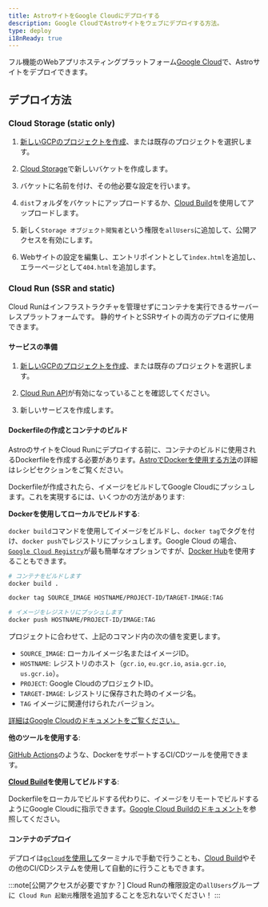 ```yaml
---
title: AstroサイトをGoogle Cloudにデプロイする
description: Google CloudでAstroサイトをウェブにデプロイする方法。
type: deploy
i18nReady: true
---
```


フル機能のWebアプリホスティングプラットフォーム[Google Cloud](https://cloud.google.com/)で、Astroサイトをデプロイできます。

## デプロイ方法

### Cloud Storage (static only)

1. [新しいGCPのプロジェクトを作成](https://console.cloud.google.com/projectcreate)、または既存のプロジェクトを選択します。

2. [Cloud Storage](https://cloud.google.com/storage)で新しいバケットを作成します。

3. バケットに名前を付け、その他必要な設定を行います。

4. `dist`フォルダをバケットにアップロードするか、[Cloud Build](https://cloud.google.com/build)を使用してアップロードします。

5. 新しく`Storage オブジェクト閲覧者`という権限を`allUsers`に追加して、公開アクセスを有効にします。

6. Webサイトの設定を編集し、エントリポイントとして`ìndex.html`を追加し、エラーページとして`404.html`を追加します。

### Cloud Run (SSR and static)

Cloud Runはインフラストラクチャを管理せずにコンテナを実行できるサーバーレスプラットフォームです。 静的サイトとSSRサイトの両方のデプロイに使用できます。

#### サービスの準備

1. [新しいGCPのプロジェクトを作成](https://console.cloud.google.com/projectcreate)、または既存のプロジェクトを選択します。

2. [Cloud Run API](https://console.cloud.google.com/apis/library/run.googleapis.com)が有効になっていることを確認してください。

3. 新しいサービスを作成します。

#### Dockerfileの作成とコンテナのビルド

AstroのサイトをCloud Runにデプロイする前に、コンテナのビルドに使用されるDockerfileを作成する必要があります。[AstroでDockerを使用する方法](/ja/recipes/docker/#creating-a-dockerfile)の詳細はレシピセクションをご覧ください。

Dockerfileが作成されたら、イメージをビルドしてGoogle Cloudにプッシュします。これを実現するには、いくつかの方法があります:

**Dockerを使用してローカルでビルドする**:

`docker build`コマンドを使用してイメージをビルドし、`docker tag`でタグを付け、`docker push`でレジストリにプッシュします。Google Cloud の場合、[`Google Cloud Registry`](https://cloud.google.com/container-registry/docs/pushing-and-pulling#add-registry)が最も簡単なオプションですが、[Docker Hub](https://hub.docker.com/)を使用することもできます。

```bash
# コンテナをビルドします
docker build .

docker tag SOURCE_IMAGE HOSTNAME/PROJECT-ID/TARGET-IMAGE:TAG

# イメージをレジストリにプッシュします
docker push HOSTNAME/PROJECT-ID/IMAGE:TAG
```

プロジェクトに合わせて、上記のコマンド内の次の値を変更します。

- `SOURCE_IMAGE`: ローカルイメージ名またはイメージID。
- `HOSTNAME`: レジストリのホスト（`gcr.io`, `eu.gcr.io`, `asia.gcr.io`, `us.gcr.io`）。
- `PROJECT`: Google CloudのプロジェクトID。
- `TARGET-IMAGE`: レジストリに保存された時のイメージ名。
- `TAG` イメージに関連付けられたバージョン。


[詳細はGoogle Cloudのドキュメントをご覧ください。](https://cloud.google.com/container-registry/docs/pushing-and-pulling)

**他のツールを使用する**:

[GitHub Actions](https://github.com/marketplace/actions/push-to-gcr-github-action)のような、DockerをサポートするCI/CDツールを使用できます。

**[Cloud Build](https://cloud.google.com/build)を使用してビルドする**:

Dockerfileをローカルでビルドする代わりに、イメージをリモートでビルドするようにGoogle Cloudに指示できます。[Google Cloud Buildのドキュメント](https://cloud.google.com/build/docs/build-push-docker-image)を参照してください。

#### コンテナのデプロイ

デプロイは[`gcloud`を使用して](https://cloud.google.com/run/docs/deploying#service)ターミナルで手動で行うことも、[Cloud Build](https://cloud.google.com/build)やその他のCI/CDシステムを使用して自動的に行うこともできます。

:::note[公開アクセスが必要ですか？]
Cloud Runの権限設定の`allUsers`グループに` Cloud Run 起動元`権限を追加することを忘れないでください！
:::
